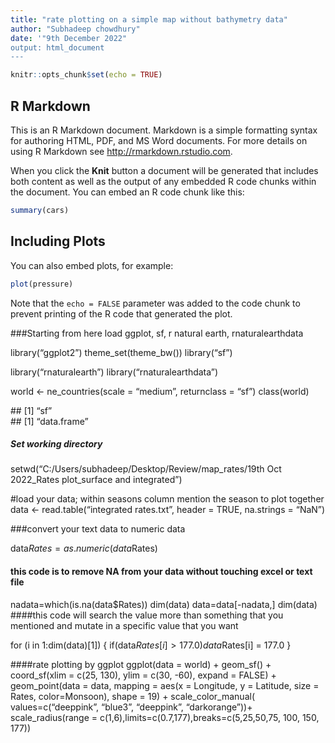 ---
title: "rate plotting on a simple map without bathymetry data"
author: "Subhadeep chowdhury"
date: '"9th December 2022"
output: html_document
---

```{r setup, include=FALSE}
knitr::opts_chunk$set(echo = TRUE)
```

## R Markdown

This is an R Markdown document. Markdown is a simple formatting syntax for authoring HTML, PDF, and MS Word documents. For more details on using R Markdown see <http://rmarkdown.rstudio.com>.

When you click the **Knit** button a document will be generated that includes both content as well as the output of any embedded R code chunks within the document. You can embed an R code chunk like this:

```{r cars}
summary(cars)
```

## Including Plots

You can also embed plots, for example:

```{r pressure, echo=FALSE}
plot(pressure)
```

Note that the `echo = FALSE` parameter was added to the code chunk to prevent printing of the R code that generated the plot.



 
###Starting from here load ggplot, sf, r natural earth, rnaturalearthdata
  
  library("ggplot2")
  theme_set(theme_bw())
  library("sf")
  
  library("rnaturalearth")
  library("rnaturalearthdata")
  
  world <- ne_countries(scale = "medium", returnclass = "sf")
  class(world)
  
  ## [1] "sf"  
  ## [1] "data.frame"
  

##### Set working directory
  setwd("C:/Users/subhadeep/Desktop/Review/map_rates/19th Oct 2022_Rates plot_surface and integrated")
  
  
#load your data; within seasons column mention the season to plot together
  data <- read.table("integrated rates.txt", header = TRUE, na.strings = "NaN")
  
###convert your text data to numeric data
  
  data$Rates=as.numeric(data$Rates)
  
#### this code is to remove NA from your data without touching excel or text file
  nadata=which(is.na(data$Rates))
  dim(data)
  data=data[-nadata,]
  dim(data)
####this code will search the value more than something that you mentioned and mutate in a specific value that you want
  
  for (i in 1:dim(data)[1]) {
    if(data$Rates[i] > 177.0)
      data$Rates[i] = 177.0
  }
  
####rate plotting by ggplot 
 ggplot(data = world) +
    geom_sf() +
    coord_sf(xlim = c(25, 130), ylim = c(30, -60), expand = FALSE) +
   geom_point(data = data, mapping = aes(x = Longitude, y = Latitude, size = Rates, color=Monsoon), shape = 19) + 
   scale_color_manual( values=c("deeppink", "blue3", "deeppink", "darkorange"))+ scale_radius(range = c(1,6),limits=c(0.7,177),breaks=c(5,25,50,75, 100, 150, 177))



  
  
  
  
  
  
 
  
  
  
  

  
 
  
  
  
  
  
  
  
  
  
  
 
  
  
  
    


